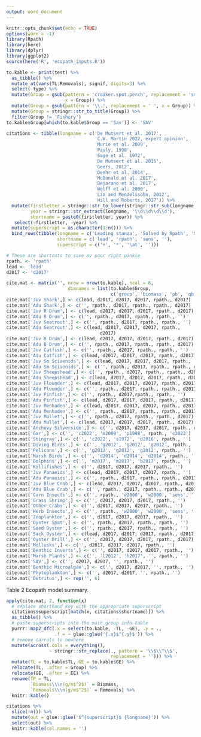 ```yaml
---
output: word_document
---
```


```r
knitr::opts_chunk$set(echo = TRUE)
options(warn = -1)
library(Rpath)
library(here)
library(dplyr)
library(ggplot2)
source(here('R', 'ecopath_inputs.R'))
```

```r
to.kable <- print(test) %>%
  as_tibble() %>%
  mutate_at(vars(TL:Removals), signif, digits=3) %>%
  select(-type) %>%
  mutate(Group = gsub(pattern = 'croaker.spot.perch', replacement = 'sm.sciaenids', 
                      x = Group)) %>%
  mutate(Group = gsub(pattern = '\\.', replacement = ' ', x = Group)) %>%
  mutate(Group = stringr::str_to_title(Group)) %>%
  filter(Group != 'Fishery')
to.kable$Group[which(to.kable$Group == 'Sav')] <- 'SAV'
```

```r
citations <- tibble(longname = c('De Mutsert et al. 2017',
                                 'C.W. Martin 2022, expert opinion',
                                 'Murie et al. 2009',
                                 'Pauly, 1998',
                                 'Sage et al. 1972',
                                 'De Mutsert et al. 2016',
                                 'Geers, 2012',
                                 'Deehr et al. 2014',
                                 'McDonald et al. 2017',
                                 'Bejarano et al. 2017',
                                 'Wolff et al. 2000',
                                 'Lin and Mendelssohn, 2012',
                                 'Hill and Roberts, 2017')) %>%
  mutate(firstletter = stringr::str_to_lower(stringr::str_sub(longname, 1, 1)),
         year = stringr::str_extract(longname, '\\d\\d\\d\\d'),
         shortname = paste0(firstletter, year)) %>%
   select(-firstletter, -year) %>%
  mutate(superscript = as.character(1:n())) %>%
  bind_rows(tibble(longname = c('Leading stanza', 'Solved by Rpath', 'Sensitivity of results to this paramter was minimal', ''), 
                   shortname = c('lead', 'rpath', 'sens', ''),
                   superscript = c('+', '*', '\at', '')))

# These are shortcuts to save my poor right pinkie
rpath. <- 'rpath'
lead <- 'lead'
d2017 <- 'd2017'
```

```r
cite.mat <- matrix('', nrow = nrow(to.kable), ncol = 6, 
                       dimnames = list(to.kable$Group,
                                       c('group', 'biomass', 'pb', 'qb', 'ee', 'f')))
cite.mat['Juv Shark',] <- c(lead, d2017, d2017, d2017, rpath., d2017)
cite.mat['Adu Shark',] <- c('', rpath., d2017, rpath., rpath., d2017)
cite.mat['Juv R Drum',] <- c(lead, d2017, d2017, d2017, rpath., d2017)
cite.mat['Adu R Drum',] <- c('', rpath., d2017, rpath., rpath., '')
cite.mat['Juv Seatrout',] <- c('', rpath., d2017, rpath., rpath., '')
cite.mat['Adu Seatrout',] <- c(lead, d2017, d2017, d2017, rpath.,
                                   d2017)
cite.mat['Juv B Drum',] <- c(lead, d2017, d2017, d2017, rpath., d2017)
cite.mat['Adu B Drum',] <- c('', rpath., d2017, rpath., rpath., d2017)
cite.mat['Juv Catfish',] <- c('', rpath., d2017, rpath., rpath., '')
cite.mat['Adu Catfish',] <- c(lead, d2017, d2017, d2017, rpath., d2017)
cite.mat['Juv Sm Sciaenids',] <- c(lead, d2017, d2017, d2017, rpath., '')
cite.mat['Adu Sm Sciaenids',] <- c('', rpath., d2017, rpath., rpath., d2017)
cite.mat['Juv Sheepshead',] <- c('', rpath., d2017, rpath., rpath., d2017)
cite.mat['Adu Sheepshead',] <- c(lead, d2017, d2017, d2017, rpath., d2017)
cite.mat['Juv Flounder',] <- c(lead, d2017, d2017, d2017, rpath., d2017)
cite.mat['Adu Flounder',] <- c('', rpath., d2017, rpath., rpath., d2017)
cite.mat['Juv Pinfish',] <- c('', rpath., d2017,rpath., rpath., '')
cite.mat['Adu Pinfish',] <- c(lead, d2017, d2017, d2017, rpath., d2017)
cite.mat['Juv Menhaden',] <- c(lead, d2017, d2017, d2017, rpath., d2017)
cite.mat['Adu Menhaden',] <- c('', rpath., d2017, rpath., rpath., d2017)
cite.mat['Juv Mullet',] <- c('', rpath., d2017, rpath., rpath., d2017)
cite.mat['Adu Mullet',] <- c(lead, d2017, d2017, d2017, rpath., d2017)
cite.mat['Anchovy Silverside',] <- c('', d2017, d2017, d2017, rpath., d2017)
cite.mat['Gar',] <- c('', 'c2022', 'm2009', 'p1998', rpath., 'c2022')
cite.mat['Stingray',] <- c('', 'c2022', 's1972', 'd2016', rpath., '')
cite.mat['Diving Birds',] <- c('', 'g2012', 'g2012', 'g2012', rpath., '')
cite.mat['Pelicans',] <- c('', 'g2012', 'g2012', 'g2012', rpath., '')
cite.mat['Marsh Birds',] <- c('', 'd2014', 'd2014', 'd2014', rpath., '')
cite.mat['Dolphins',] <- c('', 'm2017', 'm2017', 'b2017', rpath., '')
cite.mat['Killifishes',] <- c('', d2017, d2017, d2017, rpath., '')
cite.mat['Juv Panaeids',] <- c(lead, d2017, d2017, d2017, rpath., '')
cite.mat['Adu Panaeids',] <- c('', rpath., d2017, rpath., rpath., d2017)
cite.mat['Juv Blue Crab',] <- c(lead, d2017, d2017, d2017, rpath., d2017)
cite.mat['Adu Blue Crab',] <- c('', rpath., d2017, rpath., rpath., d2017)
cite.mat['Carn Insects',] <- c('', rpath., 'w2000', 'w2000', 'sens', '')
cite.mat['Grass Shrimp',] <- c('', d2017, d2017, d2017, rpath., '')
cite.mat['Other Crabs',] <- c('', d2017, d2017, d2017, rpath., '')
cite.mat['Herb Insects',] <- c('', rpath., 'w2000', 'w2000', 'sens', '')
cite.mat['Zooplankton',] <- c('', d2017, d2017, d2017, rpath., '')
cite.mat['Oyster Spat',] <- c('', rpath., d2017, rpath., rpath., '')
cite.mat['Seed Oyster',] <- c('', rpath., d2017, rpath., rpath., '')
cite.mat['Sack Oyster',] <- c(lead, d2017, d2017, d2017, rpath., d2017)
cite.mat['Oyster Drill',] <- c('', d2017, d2017, d2017, rpath., d2017)
cite.mat['Mollusks',] <- c('', d2017, d2017, d2017, rpath., '')
cite.mat['Benthic Inverts',] <- c('', d2017, d2017, d2017, rpath., '')
cite.mat['Marsh Plants',] <- c('', 'l2012', 'h2017', '', rpath., '')
cite.mat['SAV',] <- c('', d2017, d2017, '', rpath., '')
cite.mat['Benthic Microalgae',] <- c('', d2017, d2017, '', rpath., '')
cite.mat['Phytoplankton',] <- c('', d2017, d2017, '', rpath., '')
cite.mat['Detritus',] <- rep('', 6)
```

Table 2 Ecopath model summary.

```r
apply(cite.mat, 2, function(x) 
  # replace shorthand key with the appropriate superscript
  citations$superscript[match(x, citations$shortname)]) %>%
  as_tibble() %>% 
  # paste superscripts into the main group info table
  purrr::map2_dfc(.x = select(to.kable, -TL, -GE), .y = .,
                  .f = ~ glue::glue('{.x}$^{.y}$')) %>% 
  # remove carrots to nowhere
  mutate(across(.cols = everything(), 
                ~ stringr::str_replace(., pattern = '\\$\\^\\$', 
                                       replacement = ''))) %>%
  mutate(TL = to.kable$TL, GE = to.kable$GE) %>%
  relocate(TL, .after = Group) %>%
  relocate(GE, .after = EE) %>%
  rename(TP = TL,
         `Biomass\\\n(g/m$^2$)` = Biomass,
         `Removals\\\n(g/m$^2$)` = Removals) %>%
  knitr::kable()

citations %>%
  slice(-n()) %>%
  mutate(out = glue::glue('$^{superscript}$ {longname}')) %>%
  select(out) %>%
  knitr::kable(col.names = '')
```
